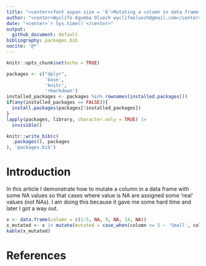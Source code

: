 ```yaml
---
title: "<center><font aspan size = '6'>Mutating a column in data frame with some NA values</font></center>"
author: "<center>Wyclife Agumba Oluoch wyclifeoluoch@gmail.com</center>"
date: "<center>`r Sys.time()`</center>"
output: 
  github_document: default
bibliography: packages.bib
nocite: '@*'
---
```


```r
knitr::opts_chunk$set(echo = TRUE)
```

```r
packages <- c("dplyr",
              'base',
              'knitr',
              'rmarkdown')
installed_packages <- packages %in% rownames(installed.packages())
if(any(installed_packages == FALSE)){
  install.packages(packages[!installed_packages])
}
lapply(packages, library, character.only = TRUE) |> 
  invisible()
```

```r
knitr::write_bib(c(
  .packages(), packages
), 'packages.bib')
```

# Introduction

In this  article I demonstrate how to mutate a column in a data frame with some NA values so that cases where value is NA are assigned some 'real' values (not NAs). I am doing this because it gave me some hard time and later I got a way out. 



```r
x <- data.frame(column = c(1:5, NA, 9, NA, 14, NA))
x_mutated <- x |> mutate(mutated = case_when(column <= 5 ~ 'Small', column > 5 ~ 'Big', column |> is.na() ~ 'This is NA'))
kable(x_mutated)
```

# References

